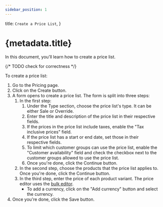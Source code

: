 ```yaml
---
sidebar_position: 1
---
```



  title: `Create a Price List`,
}

# {metadata.title}

In this document, you’ll learn how to create a price list.

{/* TODO check for correctness */}

To create a price list:

1. Go to the Pricing page.
2. Click on the Create button.
3. A form opens to create a price list. The form is split into three steps:
    1. In the first step:
        1. Under the Type section, choose the price list's type. It can be either Sale or Override.
        2. Enter the title and description of the price list in their respective fields.
        3. If the prices in the price list include taxes, enable the "Tax inclusive prices" field.
        4. If the price list has a start or end date, set those in their respective fields.
        5. To limit which customer groups can use the price list, enable the "Customer availability" field and check the checkbox next to the customer groups allowed to use the price list.
        6. Once you're done, click the Continue button.
    2. In the second step, choose the products that the price list applies to. Once you're done, click the Continue button.
    3. In the third step, enter the price of each product variant. The price editor uses the [bulk editor](../../tips/bulk-editor/page.mdx).
        - To add a currency, click on the "Add currency" button and select the currency.
4. Once you're done, click the Save button.
